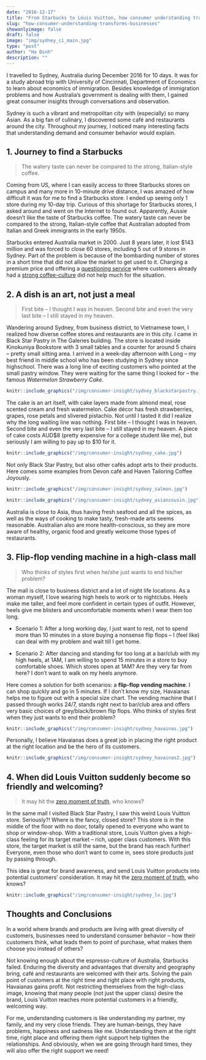 ```yaml
---
date: "2016-12-17"
title: "From Starbucks to Louis Vuitton, how consumer understanding transforms businesses"
slug: "how-consumer-understanding-transforms-businesses"
showonlyimage: false
draft: false
image: "img/sydney_ci_main.jpg"
type: "post"
author: "Ha Dinh"
description: ""
---
```


I travelled to Sydney, Australia during December 2016 for 10 days. It was for a study abroad trip with University of Cincinnati, Department of Economics to learn about economics of immigration. Besides knowledge of immigration problems and how Australia’s government is dealing with them, I gained great consumer insights through conversations and observation.
<!--more-->

Sydney is such a vibrant and metropolitan city with (especially) so many Asian. As a big fan of culinary, I discovered some café and restaurants around the city. Throughout my journey, I noticed many interesting facts that understanding demand and consumer behavior would explain.

## **1. Journey to find a Starbucks**

> The watery taste can never be compared to the strong, Italian-style coffee.

Coming from US, where I can easily access to three Starbucks stores on campus and many more in 10-minute drive distance, I was amazed of how difficult it was for me to find a Starbucks store. I ended up seeing only 1 store during my 10-day trip. Curious of this shortage for Starbucks stores, I asked around and went on the Internet to found out. Apparently, Aussie doesn’t like the taste of Starbucks coffee. The watery taste can never be compared to the strong, Italian-style coffee that Australian adopted from Italian and Greek immigrants in the early 1950s.

Starbucks entered Australia market in 2000. Just 8 years later, it lost $143 million and was forced to close 60 stores, including 5 out of 9 stores in Sydney. Part of the problem is because of the bombarding number of stores in a short time that did not allow the market to get used to it. Charging a premium price and offering a [questioning service](https://www.marketingmag.com.au/news-c/can-a-local-operator-succeed-where-starbucks-failed-in-australia-by-opening-more-stores/#.VFVxhfmUcXc) where customers already had a [strong coffee-culture](https://munchies.vice.com/en_us/article/4xb9gd/this-is-why-australians-hate-starbucks) did not help much for the situation.

## **2. A dish is an art, not just a meal**

> First bite – I thought I was in heaven. Second bite and even the very last bite – I still stayed in my heaven.

Wandering around Sydney, from business district, to Vietnamese town, I realized how diverse coffee stores and restaurants are in this city. I came in Black Star Pastry in The Galeries building. The store is located inside Kinokuniya Bookstore with 3 small tables and a counter for around 5 chairs – pretty small sitting area. I arrived in a week-day afternoon with Long – my best friend in middle school who has been studying in Sydney since highschool. There was a long line of exciting customers who pointed at the small pastry window. They were waiting for the same thing I looked for – the famous *Watermelon Strawberry Cake*.

```r
knitr::include_graphics("/img/consumer-insight/sydney_blackstarpastry.jpg")
```

The cake is an art itself, with cake layers made from almond meal, rose scented cream and fresh watermelon. Cake décor has fresh strawberries, grapes, rose petals and slivered pistachio. Not until I tasted it did I realize why the long waiting line was nothing. First bite – I thought I was in heaven. Second bite and even the very last bite – I still stayed in my heaven. A piece of cake costs AUD$8 (pretty expensive for a college student like me), but seriously I am willing to pay up to $10 for it.

```r
knitr::include_graphics("/img/consumer-insight/sydney_cake.jpg")
```

Not only Black Star Pastry, but also other cafés adopt arts to their products. Here comes some examples from Devon café and Haven Tailoring Coffee Joyously.

```r
knitr::include_graphics("/img/consumer-insight/sydney_salmon.jpg")
```

```r
knitr::include_graphics("/img/consumer-insight/sydney_asiancousin.jpg")
```

Australia is close to Asia, thus having fresh seafood and all the spices, as well as the ways of cooking to make tasty, fresh-made arts seems reasonable. Australian also are more health-conscious, so they are more aware of healthy, organic food and greatly welcome those types of restaurants.

## **3. Flip-flop vending machine in a high-class mall**

> Who thinks of styles first when he/she just wants to end his/her problem?

The mall is close to business district and a lot of night life locations. As a woman myself, I love wearing high heels to work or to nightclubs. Heels make me taller, and feel more confident in certain types of outfit. However, heels give me blisters and uncomfortable moments when I wear them too long.

* Scenario 1: After a long working day, I just want to rest, not to spend more than 10 minutes in a store buying a nonsense flip flops – I (feel like) can deal with my problem and wait till I get home.

* Scenario 2: After dancing and standing for too long at a bar/club with my high heels, at 1AM, I am willing to spend 15 minutes in a store to buy comfortable shoes. Which stores open at 1AM? Are they very far from here? I don’t want to walk on my heels anymore.

Here comes a solution for both scenarios: a **flip-flop vending machine**. I can shop quickly and go in 5 minutes. If I don’t know my size, Havaianas helps me to figure out with a special size chart. The vending machine that I passed through works 24/7, stands right next to bar/club area and offers very basic choices of grey/black/brown flip flops. Who thinks of styles first when they just wants to end their problem?

```r
knitr::include_graphics("/img/consumer-insight/sydney_havainas.jpg")
```

Personally, I believe Havaianas does a great job in placing the right product at the right location and be the hero of its customers.

```r
knitr::include_graphics("/img/consumer-insight/sydney_havainas2.jpg")
```

## **4. When did Louis Vuitton suddenly become so friendly and welcoming?**

> It may hit the [zero moment of truth](https://www.thinkwithgoogle.com/marketing-resources/micro-moments/zero-moment-truth/), who knows?

In the same mall I visited Black Star Pastry, I saw this weird Louis Vuitton store. Seriously?! Where is the fancy, closed store? This store is in the middle of the floor with no door, totally opened to everyone who want to shop or window-shop. With a traditional store, Louis Vuitton gives a high-class feeling for its target market – rich, upper class customers. With this store, the target market is still the same, but the brand has reach further! Everyone, even those who don’t want to come in, sees store products just by passing through.

This idea is great for brand awareness, and send Louis Vuitton products into potential customers’ consideration. It may hit the [zero moment of truth](https://www.thinkwithgoogle.com/marketing-resources/micro-moments/zero-moment-truth/), who knows?

```r
knitr::include_graphics("/img/consumer-insight/sydney_lv.jpg")
```

## **Thoughts and Conclusions** 

In a world where brands and products are living with great diversity of customers, businesses need to understand consumer behavior – how their customers think, what leads them to point of purchase, what makes them choose you instead of others?

Not knowing enough about the espresso-culture of Australia, Starbucks failed. Enduring the diversity and advantages that diversity and geography bring, café and restaurants are welcomed with their arts. Solving the pain point of customers at the right time and right place with right products, Havaianas gains profit. Not restricting themselves from the high-class image, knowing that many people (not just the upper class) desire the brand, Louis Vuitton reaches more potential customers in a friendly, welcoming way.

For me, understanding customers is like understanding my partner, my family, and my very close friends. They are human-beings, they have problems, happiness and sadness like me. Understanding them at the right time, right place and offering them right support help tighten the relationships. And obviously, when we are going through hard times, they will also offer the right support we need!
